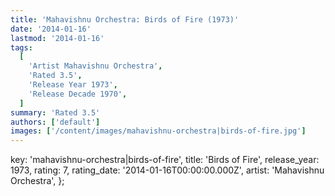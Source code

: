 ```yaml
---
title: 'Mahavishnu Orchestra: Birds of Fire (1973)'
date: '2014-01-16'
lastmod: '2014-01-16'
tags:
  [
    'Artist Mahavishnu Orchestra',
    'Rated 3.5',
    'Release Year 1973',
    'Release Decade 1970',
  ]
summary: 'Rated 3.5'
authors: ['default']
images: ['/content/images/mahavishnu-orchestra|birds-of-fire.jpg']
---
```


  key: 'mahavishnu-orchestra|birds-of-fire',
  title: 'Birds of Fire',
  release_year: 1973,
  rating: 7,
  rating_date: '2014-01-16T00:00:00.000Z',
  artist: 'Mahavishnu Orchestra',
};

<MusicRating data={data} />
